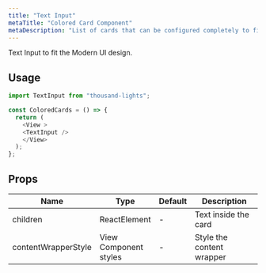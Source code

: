 ```yaml
---
title: "Text Input"
metaTitle: "Colored Card Component"
metaDescription: "List of cards that can be configured completely to fit your design"
---
```


Text Input to fit the Modern UI design.

## Usage

```javascript
import TextInput from "thousand-lights";

const ColoredCards = () => {
  return (
    <View >
    <TextInput />
    </View>
  );
};

```

## Props

<table class="table table-bordered">
  <thead>
    <tr>
      <th>Name</th>
      <th>Type</th>
      <th>Default</th>
      <th width="50%">Description</th>
    </tr>
  </thead>
  <tbody>
    <tr>
      <td>children</td>
      <td>ReactElement</td>
      <td> - </td>
      <td>Text inside the card </td>
    </tr>
    <tr>
      <td>contentWrapperStyle</td>
      <td>View Component styles</td>
      <td> - </td>
      <td>Style the content wrapper</td>
    </tr>
  </tbody>
</table>
<br />

<!-- ## Live Editing example

```javascript react-live=true
<button className={"btn btn-default"}>Change my text</button>
``` -->
